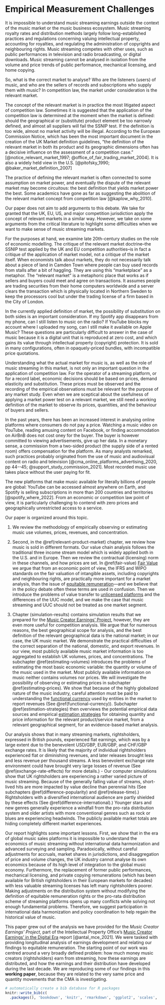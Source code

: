 # Empirical Measurement Challenges {#intro}

It is impossible to understand music streaming earnings outside the context of the music market or the music business ecosystem. Music streaming royalty rates and distribution methods largely follow long-established practices and regulations concerning valuing intellectual property, accounting for royalties, and regulating the administration of copyrights and neighbouring rights. Music streaming competes with other uses, such as public performances in television and radio broadcasting, or digital downloads. Music streaming cannot be analysed in isolation from the volume and price trends of public performance, mechanical licensing, and home copying.

So, what is the correct market to analyse? Who are the listeners (users) of music, and who are the sellers of records and subscriptions who supply them with music? In competition law, the market under consideration is the relevant market.

The concept of the relevant market is in practice the most litigated aspect of competition law. Sometimes it is suggested that the application of the competition law is determined at the moment when the market is defined: should the geographical or (substitute) product element be too narrowly defined, and almost all suppliers will fail the SSNIP test. If the definition is too wide, almost no market activity will be illegal. According to the European Commission Notice, which has been the most important document in the creation of the UK Market definition guidelines, "the definition of the relevant market in both its product and its geographic dimensions often has a decisive influence on the assessment of a competition case." [@notice_relevant_market_1997; @office_of_fair_trading_market_2004]. It is also a widely held view in the U.S. [@pitofsky_1990; @baker_market_definition_2007]

The practice of defining the relevant market is often connected to some assumption on market power, and eventually the dispute of the relevant market may become circuitous: the best definition that yields market power the best. Some academics have gone as far as suggesting the abolition of the relevant market concept from competition law [@kaplow_why_2010].

Our paper does not aim to add arguments to this debate. We take for granted that the UK, EU, US, and major competition jurisdiction apply the concept of relevant markets in a similar way. However, we take on some arguments from the critical literature to highlight some difficulties when we want to make sense of music streaming markets.

For the purposes at hand, we examine late 20th-century studies on the role of economic modelling. The critique of the relevant market doctrine--the SSNIP test applied by the UK and EU competition authorities--is in fact a critique of the application of market model, not a critique of the market itself. When economists talk about markets, they do not necessarily talk about a piece of land in Camden Town where people can buy used records from stalls after a bit of haggling. They are using this “marketplace” as a metaphor. The “relevant market” is a metaphoric place that works as if sellers and buyers could meet and agree on transactions. It assumes people are trading securities from their home computers worldwide and a server clears the transaction which is physically located in Northern Sweden to keep the processors cool but under the trading license of a firm based in the City of London.

In the currently applied definition of market, the possibility of substitution on both sides is an important consideration. If my Spotify app disappears from my phone, can I still listen to music on the radio? If YouTube blocks my account where I uploaded my song, can I still make it available on Apple Music? These questions are particularly difficult to answer in the case of music because it is a digital unit that is reproduced at zero cost, and which gains its value through intellectual property (copyright) protection. It is sold in many configurations, often in opaquely-priced bundles, with incompatible price quotations.

Understanding what the actual market for music is, as well as the role of music streaming in this market, is not only an important question in the application of competition law. For the operator of a streaming platform, or for a record label, economic decisions should be based on prices, demand elasticity and substitution. These prices must be observed and the recording of the empirical observations must be relevant for the purpose of any market study. Even when we are sceptical about the usefulness of applying a market power test on a relevant market, we still need a working definition of the market to observe its prices, quantities, and the behaviour of buyers and sellers.

In the past years, there has been an increased interest in analysing online platforms where consumers do not pay a price. Watching a music video on YouTube, reading amusing content on Facebook, or finding accommodation on AirBnB does not cost oney for the buyer. The buyer is however committed to viewing advertisements, give up her data. In a monetary sense, a  commission from a two-sided product (the supply side of a rented room) offers compensation for the platform. As many analysts remarked, such practices probably originated from the use of music and audiovisual content on radio and television [@cma_online_platforms_advertising_2020, pp 44--45; @support_study_commission_2021]. Most recorded music use takes place without the user paying for fit.

The new platforms that make music available for literally billions of people are global: YouTube can be accessed almost anywhere on Earth, and Spotify is selling subscriptions in more than 200 countries and territories [@spotify_where_2022]. From an economic or competition law point of view, it is particularly challenging to contend with zero prices and geographically unrestricted access to a service.

Our paper is organized around this topic.  

1. We review the methodology of empirically observing or estimating music use volumes, prices, revenues, and concentration.

2. Second, in the  \@ref(relevant-product-market) chapter, we review how music is sold in different formats. Our value chain analysis follows the traditional three income stream model which is widely applied both in the U.S. and in Europe. Then we review the contractual (licensing) norm in these channels, and how prices are set. In \@ref(fair-value) [Fair Value](#fair-value) we argue that from an economic point of view, the IFRS and WIPO standards on the fair valuation of intangible assets, including copyrights and neighbouring rights, are practically more important for a market analysis, than the issue of [equitable remuneration](#equitable-remuneration)---and we believe that in the policy debate often these terms are used in confusion. Then we introduce the problems of value transfer to [unlicensed platforms](#unlicensed) and the differences of the UUC model, and we make the case that music streaming and UUC should not be treated as one market segment.

3. Chapter \ref(simulation-results) contains simulation results that we prepared for the [Music Creator Earnings' Project](https://www.gov.uk/government/publications/music-creators-earnings-in-the-digital-era), however, they are even more useful for competition analysis. We argue that for numerous reasons, the best geographical scope for analysis, and the best definition of the relevant geographical data is the national market; in our case, the UK music market. We demonstrate the practical difficulties of the correct separation of the national, domestic, and export revenues. In our view, most publicly available music market information is too aggregated to establish UK volumes, prices, and concentrations. The subchapter \@ref(estimating-volumes) introduces the problems of estimating the most basic economic variable: the quantity or volume of the music used in the market. Most publicly available information on music neither contains volumes nor prices. We will investigate the possibility of observing or estimating prices in subchapter \@ref(estimating-prices). We show that because of the highly globalized nature of the music industry, careful attention must be paid to understanding the [functional currency](#functional-currency) used by entities in the market to report revenues (See \@ref(functional-currency)). Subchapter \@ref(estimation-strategies) then overviews the potential empirical data sources and empirical [estimation strategies](#estimation-strategies) for obtaining quantity and price information for the relevant product/service market, from a relevant geographical segment, for an evidence-based market analysis.

Our analysis shows that in many streaming markets, rightsholders, expressed in British pounds, experienced flat earnings, which was by a large extent due to the benevolent USD/GBP, EUR/GBP, and CHF/GBP exchange rates. It is likely that the majority of individual rightsholders experienced flat or diminishing revenues, and later releases brought less and less revenue per thousand streams. A less benevolent exchange rate environment could have brought very large losses of revenue (See \@ref(exchange-rate-effects) for more details.)
- Our computer simulations show that UK rightsholders are experiencing a rather varied picture of music streaming. Because of the generally falling value of streams, short-lived hits are more impacted by value decline than perennial hits (See subchapters \@ref(difference-popularity) and \@ref(release-time).) Rightsholders with a diversified international audience are partly shielded by these effects (See \@ref(difference-international).) Younger stars and new genres generally experience a windfall from the pro-rata distribution system and older artists with more conventional genres such as rock or blues are experiencing headwinds. The publicly available market totals are hiding completely different market experiences.

Our report highlights some important lessons. First, we show that in the era of global music sales platforms it is impossible to understand the economics of music streaming without international data harmonization and advanced surveying and sampling. Paradoxically, without careful adjustments for accruals, market shares in jurisdictions, and disaggregation of price and volume changes, the UK industry cannot analyse its own economics because of its high level of integration to the global music economy. Furthermore, the replacement of former public performances, mechanical licensing, and private copying remunerations (which has been available for British rightsholders in their European markets for decades) with less valuable streaming licenses has left many rightsholders poorer. Making adjustments on the distribution system without modifying the definition of equitable remuneration rights or the pro-rata distribution scheme of streaming platforms opens up many conflicts while solving not enough fundamental problems. Therefore, we suggest participation in international data harmonization and policy coordination to help regain the historical value of music.

This paper grew out of the analysis we have provided for the *Music Creator Earnings' Project*, part of the Intellectual Property Office's [Music Creator Earnings' in the Digital Era](https://www.gov.uk/government/publications/music-creators-earnings-in-the-digital-era) report [@antal_mce_2021].  We were tasked with providing longitudinal analysis of earnings development and relating our findings to equitable remuneration. The starting point of our work was centred around a very broadly defined problem: how much money music creators (rightsholders) earn from streaming, how these earnings are distributed, and how the earnings and their distribution have developed during the last decade. We are reproducing some of our findings in this **working paper**, because they are related to the very same price and quantity movements that the CMA is investigating. 

```r
# automatically create a bib database for R packages
knitr::write_bib(c(
  .packages(), 'bookdown', 'knitr', 'rmarkdown', 'ggplot2', 'scales', 'dplyr', 'tidyr', 'tidyverse',  'ggplot2','stats', 'purrr', 'kableExtra', 'webshot' ), 'packages.bib')
```



